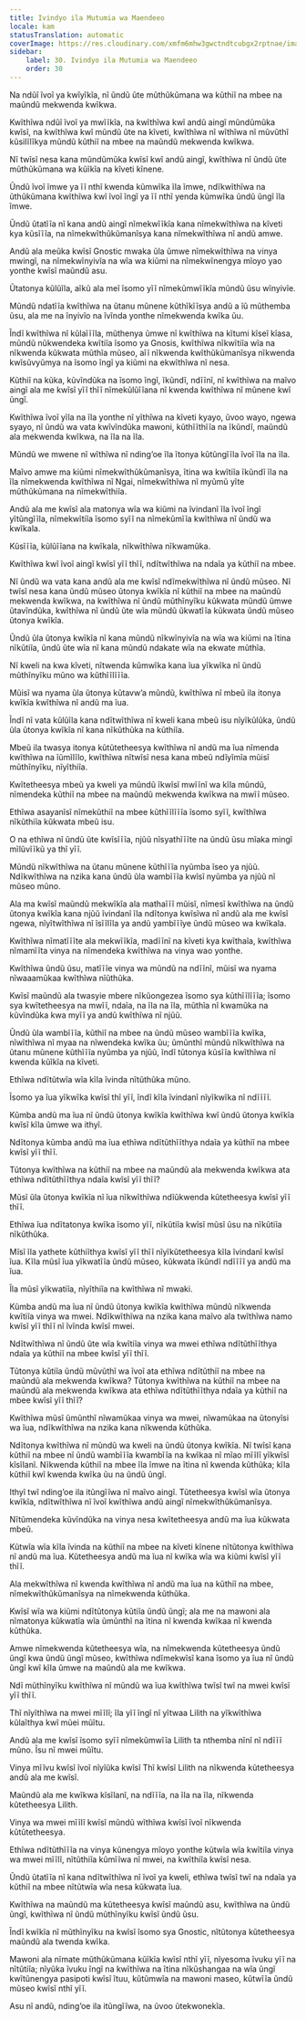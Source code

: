 ```yaml
---
title: Ivindyo ila Mutumia wa Maendeeo
locale: kam
statusTranslation: automatic
coverImage: https://res.cloudinary.com/xmfm6mhw3gwctndtcubgx2rptnae/image/upload/v1740468922/small_cover_tratado_de_psicologia_revolucionaria_a4c0dca4e0.webp
sidebar:
    label: 30. Ivindyo ila Mutumia wa Maendeeo
    order: 30
---
```

Na ndũĩ ĩvoĩ ya kwĩyĩkĩa, nĩ ũndũ ũte mũthũkũmana wa kũthiĩ na mbee na maũndũ mekwenda kwĩkwa.

Kwĩthĩwa ndũĩ ĩvoĩ ya mwĩĩkĩa, na kwĩthĩwa kwĩ andũ aingĩ mũndũmũka kwĩsĩ, na kwĩthĩwa kwĩ mũndũ ũte na kĩveti, kwĩthĩwa nĩ wĩthĩwa nĩ mũvũthĩ kũsilĩlĩkya mũndũ kũthiĩ na mbee na maũndũ mekwenda kwĩkwa.

Nĩ twĩsĩ nesa kana mũndũmũka kwĩsĩ kwĩ andũ aingĩ, kwĩthĩwa nĩ ũndũ ũte mũthũkũmana wa kũĩkĩa na kĩveti kĩnene.

Ũndũ ĩvoĩ ĩmwe ya ĩĩ nthĩ kwenda kũmwĩka ĩla ĩmwe, ndĩkwĩthĩwa na ũthũkũmana kwĩthĩwa kwĩ ĩvoĩ ĩngĩ ya ĩĩ nthĩ yenda kũmwĩka ũndũ ũngĩ ĩla ĩmwe.

Ũndũ ũtatĩĩa nĩ kana andũ aingĩ nĩmekwĩĩkĩa kana nĩmekwĩthĩwa na kĩveti kya kũsĩĩĩa, na nĩmekwĩthũkũmanĩsya kana nĩmekwĩthĩwa nĩ andũ amwe.

Andũ ala meũka kwĩsĩ Gnostic mwaka ũla ũmwe nĩmekwĩthĩwa na vinya mwingĩ, na nĩmekwĩnyivĩa na wĩa wa kiũmi na nĩmekwĩnengya mĩoyo yao yonthe kwĩsĩ maũndũ asu.

Ũtatonya kũlũĩla, aĩkũ ala meĩ ĩsomo yĩĩ nĩmekũmwĩĩkĩa mũndũ ũsu wĩnyivĩe.

Mũndũ ndatĩĩa kwĩthĩwa na ũtanu mũnene kũthĩkĩĩsya andũ a ĩũ mũthemba ũsu, ala me na ĩnyivĩo na ĩvĩnda yonthe nĩmekwenda kwĩka ũu.

Ĩndĩ kwĩthĩwa nĩ kũlaĩĩĩla, mũthenya ũmwe nĩ kwĩthĩwa na kĩtumi kĩseĩ kĩasa, mũndũ nũkwendeka kwĩtiĩa ĩsomo ya Gnosis, kwĩthĩwa nĩkwĩtiĩa wĩa na nĩkwenda kũkwata mũthĩa mũseo, aĩĩ nĩkwenda kwĩthũkũmanĩsya nĩkwenda kwĩsũvyũmya na ĩsomo ĩngĩ ya kiũmi na ekwĩthĩwa nĩ nesa.

Kũthiĩ na kũka, kũvĩndũka na ĩsomo ĩngĩ, ĩkũndĩ, ndĩĩnĩ, nĩ kwĩthĩwa na maĩvo aingĩ ala me kwĩsĩ yĩĩ thĩĩ nĩmekũlũĩĩana nĩ kwenda kwĩthĩwa nĩ mũnene kwĩ ũngĩ.

Kwĩthĩwa ĩvoĩ yĩla na ĩla yonthe nĩ yĩthĩwa na kĩveti kyayo, ũvoo wayo, ngewa syayo, nĩ ũndũ wa vata kwĩvĩndũka mawoni, kũthĩĩthĩĩa na ĩkũndĩ, maũndũ ala mekwenda kwĩkwa, na ĩla na ĩla.

Mũndũ we mwene nĩ wĩthĩwa nĩ nding’oe ĩla ĩtonya kũtũngĩĩla ĩvoĩ ĩla na ĩla.

Maĩvo amwe ma kiũmi nĩmekwĩthũkũmanĩsya, ĩtina wa kwĩtiĩa ĩkũndĩ ĩla na ĩla nĩmekwenda kwĩthĩwa nĩ Ngai, nĩmekwĩthĩwa nĩ myũmũ yĩte mũthũkũmana na nĩmekwĩthiĩa.

Andũ ala me kwĩsĩ ala matonya wĩa wa kiũmi na ĩvindanĩ ĩla ĩvoĩ ĩngĩ yĩtũngĩĩla, nĩmekwĩtiĩa ĩsomo syĩĩ na nĩmekũmĩĩa kwĩthĩwa nĩ ũndũ wa kwĩkala.

Kũsĩĩĩa, kũlũĩĩana na kwĩkala, nĩkwĩthĩwa nĩkwamũka.

Kwĩthĩwa kwĩ ĩvoĩ aingĩ kwĩsĩ yĩĩ thĩĩ, ndĩtwĩthĩwa na ndaĩa ya kũthiĩ na mbee.

Nĩ ũndũ wa vata kana andũ ala me kwĩsĩ ndĩmekwĩthĩwa nĩ ũndũ mũseo. Nĩ twĩsĩ nesa kana ũndũ mũseo ũtonya kwĩkĩa nĩ kũthiĩ na mbee na maũndũ mekwenda kwĩkwa, na kwĩthĩwa nĩ ũndũ mũthĩnyĩku kũkwata mũndũ ũmwe ũtavĩndũka, kwĩthĩwa nĩ ũndũ ũte wĩa mũndũ ũkwatĩĩa kũkwata ũndũ mũseo ũtonya kwĩkĩa.

Ũndũ ũla ũtonya kwĩkĩa nĩ kana mũndũ nĩkwĩnyivĩa na wĩa wa kiũmi na ĩtina nĩkũtiĩa, ũndũ ũte wĩa nĩ kana mũndũ ndakate wĩa na ekwate mũthĩa.

Nĩ kweli na kwa kĩveti, nĩtwenda kũmwĩka kana ĩua yĩkwĩka nĩ ũndũ mũthĩnyĩku mũno wa kũthĩĩlĩĩĩa.

Mũisĩ wa nyama ũla ũtonya kũtavw’a mũndũ, kwĩthĩwa nĩ mbeũ ila itonya kwĩkĩa kwĩthĩwa nĩ andũ ma ĩua.

Ĩndĩ nĩ vata kũlũĩla kana ndĩtwĩthĩwa nĩ kweli kana mbeũ isu nĩyĩkũlũka, ũndũ ũla ũtonya kwĩkĩa nĩ kana nĩkũthũka na kũthiĩa.

Mbeũ ila twasya itonya kũtũtetheesya kwĩthĩwa nĩ andũ ma ĩua nĩmenda kwĩthĩwa na ĩũmĩlĩlo, kwĩthĩwa nĩtwĩsĩ nesa kana mbeũ ndĩyĩmĩa mũisĩ mũthĩnyĩku, nĩyĩthiĩa.

Kwĩtetheesya mbeũ ya kweli ya mũndũ ĩkwĩsĩ mwĩĩnĩ wa kĩla mũndũ, nĩmendeka kũthiĩ na mbee na maũndũ mekwenda kwĩkwa na mwĩĩ mũseo.

Ethĩwa asayanĩsĩ nĩmekũthiĩ na mbee kũthĩĩlĩĩĩa ĩsomo syĩĩ, kwĩthĩwa nĩkũthiĩa kũkwata mbeũ isu.

O na ethĩwa nĩ ũndũ ũte kwĩsĩĩĩa, njũũ nĩsyathĩĩĩte na ũndũ ũsu mĩaka mingĩ mĩlũvĩĩkũ ya thĩ yĩĩ.

Mũndũ nĩkwĩthĩwa na ũtanu mũnene kũthĩĩĩa nyũmba ĩseo ya njũũ. Ndĩkwĩthĩwa na nzika kana ũndũ ũla wambĩĩĩa kwĩsĩ nyũmba ya njũũ nĩ mũseo mũno.

Ala ma kwĩsĩ maũndũ mekwĩkĩa ala mathaĩĩĩ mũisĩ, nĩmesĩ kwĩthĩwa na ũndũ ũtonya kwĩkĩa kana njũũ ĩvindanĩ ĩla ndĩtonya kwĩsĩwa nĩ andũ ala me kwĩsĩ ngewa, nĩyĩtwĩthĩwa nĩ ĩsĩĩlĩla ya andũ yambĩĩĩye ũndũ mũseo wa kwĩkala.

Kwĩthĩwa nĩmatĩĩĩte ala mekwĩĩkĩa, madĩĩnĩ na kĩveti kya kwĩthaĩa, kwĩthĩwa nĩmamĩĩta vinya na nĩmendeka kwĩthĩwa na vinya wao yonthe.

Kwĩthĩwa ũndũ ũsu, matĩĩĩe vinya wa mũndũ na ndĩĩnĩ, mũisĩ wa nyama nĩwaaamũkaa kwĩthĩwa nĩũthũka.

Kwĩsĩ maũndũ ala twasyie mbere nĩkũongezea ĩsomo sya kũthĩĩlĩĩĩa; ĩsomo sya kwĩtetheesya na mwĩĩ, ndaĩa, na ĩla na ĩla, mũthĩa nĩ kwamũka na kũvĩndũka kwa myĩĩ ya andũ kwĩthĩwa nĩ njũũ.

Ũndũ ũla wambĩĩĩa, kũthiĩ na mbee na ũndũ mũseo wambĩĩĩa kwĩka, nĩwĩthĩwa nĩ myaa na nĩwendeka kwĩka ũu; ũmũnthĩ mũndũ nĩkwĩthĩwa na ũtanu mũnene kũthĩĩĩa nyũmba ya njũũ, ĩndĩ tũtonya kũsĩĩa kwĩthĩwa nĩ kwenda kũĩkĩa na kĩveti.

Ethĩwa ndĩtũtwĩa wĩa kĩla ĩvinda nĩtũthũka mũno.

Ĩsomo ya ĩua yĩkwĩka kwĩsĩ thĩ yĩĩ, ĩndĩ kĩla ĩvindanĩ nĩyĩkwĩka nĩ ndĩĩĩĩ.

Kũmba andũ ma ĩua nĩ ũndũ ũtonya kwĩkĩa kwĩthĩwa kwĩ ũndũ ũtonya kwĩkĩa kwĩsĩ kĩla ũmwe wa ithyĩ.

Ndĩtonya kũmba andũ ma ĩua ethĩwa ndĩtũthĩĩthya ndaĩa ya kũthiĩ na mbee kwĩsĩ yĩĩ thĩĩ.

Tũtonya kwĩthĩwa na kũthiĩ na mbee na maũndũ ala mekwenda kwĩkwa ata ethĩwa ndĩtũthĩĩthya ndaĩa kwĩsĩ yĩĩ thĩĩ?

Mũsĩ ũla ũtonya kwĩkĩa nĩ ĩua nĩkwĩthĩwa ndĩũkwenda kũtetheesya kwĩsĩ yĩĩ thĩĩ.

Ethĩwa ĩua ndĩtatonya kwĩka ĩsomo yĩĩ, nĩkũtiĩa kwĩsĩ mũsĩ ũsu na nĩkũtiĩa nĩkũthũka.

Mĩsĩ ĩla yathete kũthiĩthya kwĩsĩ yĩĩ thĩĩ nĩyĩkũtetheesya kĩla ĩvindanĩ kwĩsĩ ĩua. Kĩla mũsĩ ĩua yĩkwatĩĩa ũndũ mũseo, kũkwata ĩkũndĩ ndĩĩĩĩ ya andũ ma ĩua.

Ĩla mũsĩ yĩkwatiĩa, nĩyĩthiĩa na kwĩthĩwa nĩ mwaki.

Kũmba andũ ma ĩua nĩ ũndũ ũtonya kwĩkĩa kwĩthĩwa mũndũ nĩkwenda kwĩtiĩa vinya wa mwei. Ndĩkwĩthĩwa na nzika kana maĩvo ala twĩthĩwa namo kwĩsĩ yĩĩ thĩĩ nĩ ĩvĩnda kwĩsĩ mwei.

Ndĩtwĩthĩwa nĩ ũndũ ũte wĩa kwĩtiĩa vinya wa mwei ethĩwa ndĩtũthĩĩthya ndaĩa ya kũthiĩ na mbee kwĩsĩ yĩĩ thĩĩ.

Tũtonya kũtiĩa ũndũ mũvũthĩ wa ĩvoĩ ata ethĩwa ndĩtũthiĩ na mbee na maũndũ ala mekwenda kwĩkwa? Tũtonya kwĩthĩwa na kũthiĩ na mbee na maũndũ ala mekwenda kwĩkwa ata ethĩwa ndĩtũthĩĩthya ndaĩa ya kũthiĩ na mbee kwĩsĩ yĩĩ thĩĩ?

Kwĩthĩwa mũsĩ ũmũnthĩ nĩwamũkaa vinya wa mwei, nĩwamũkaa na ũtonyĩsi wa ĩua, ndĩkwĩthĩwa na nzika kana nĩkwenda kũthũka.

Ndĩtonya kwĩthĩwa nĩ mũndũ wa kweli na ũndũ ũtonya kwĩkĩa. Nĩ twĩsĩ kana kũthiĩ na mbee nĩ ũndũ wambĩĩĩa kwambĩĩa na kwĩkaa nĩ mĩao mĩĩlĩ yĩkwĩsĩ kĩsĩlanĩ. Nĩkwenda kũthiĩ na mbee ĩla ĩmwe na ĩtina nĩ kwenda kũthũka; kĩla kũthiĩ kwĩ kwenda kwĩka ũu na ũndũ ũngĩ.

Ithyĩ twĩ nding’oe ila itũngĩĩwa nĩ maĩvo aingĩ. Tũtetheesya kwĩsĩ wĩa ũtonya kwĩkĩa, ndĩtwĩthĩwa nĩ ĩvoĩ kwĩthĩwa andũ aingĩ nĩmekwĩthũkũmanĩsya.

Nĩtũmendeka kũvĩndũka na vinya nesa kwĩtetheesya andũ ma ĩua kũkwata mbeũ.

Kũtwĩa wĩa kĩla ĩvinda na kũthiĩ na mbee na kĩveti kĩnene nĩtũtonya kwĩthĩwa nĩ andũ ma ĩua. Kũtetheesya andũ ma ĩua nĩ kwĩka wĩa wa kiũmi kwĩsĩ yĩĩ thĩĩ.

Ala mekwĩthĩwa nĩ kwenda kwĩthĩwa nĩ andũ ma ĩua na kũthiĩ na mbee, nĩmekwĩthũkũmanĩsya na nĩmekwenda kũthũka.

Kwĩsĩ wĩa wa kiũmi ndĩtũtonya kũtiĩa ũndũ ũngĩ; ala me na mawoni ala nĩmatonya kũkwatĩa wĩa ũmũnthĩ na ĩtina nĩ kwenda kwĩkaa nĩ kwenda kũthũka.

Amwe nĩmekwenda kũtetheesya wĩa, na nĩmekwenda kũtetheesya ũndũ ũngĩ kwa ũndũ ũngĩ mũseo, kwĩthĩwa ndĩmekwĩsĩ kana ĩsomo ya ĩua nĩ ũndũ ũngĩ kwĩ kĩla ũmwe na maũndũ ala me kwĩkwa.

Ndĩ mũthĩnyĩku kwĩthĩwa nĩ mũndũ wa ĩua kwĩthĩwa twĩsĩ twĩ na mwei kwĩsĩ yĩĩ thĩĩ.

Thĩ nĩyĩthĩwa na mwei mĩĩlĩ; ĩla yĩĩ ĩngĩ nĩ yĩtwaa Lilith na yĩkwĩthĩwa kũlaĩthya kwĩ mũei mũĩtu.

Andũ ala me kwĩsĩ ĩsomo syĩĩ nĩmekũmwĩĩa Lilith ta nthemba nĩnĩ nĩ ndĩĩĩ mũno. Ĩsu nĩ mwei mũĩtu.

Vinya mĩĩvu kwĩsĩ ĩvoĩ nĩyĩũka kwĩsĩ Thĩ kwĩsĩ Lilith na nĩkwenda kũtetheesya andũ ala me kwĩsĩ.

Maũndũ ala me kwĩkwa kĩsĩlanĩ, na ndĩĩĩa, na ĩla na ĩla, nĩkwenda kũtetheesya Lilith.

Vinya wa mwei mĩĩlĩ kwĩsĩ mũndũ wĩthĩwa kwĩsĩ ĩvoĩ nĩkwenda kũtũtetheesya.

Ethĩwa ndĩtũthĩĩĩa na vinya kũnengya mĩoyo yonthe kũtwĩa wĩa kwĩtiĩa vinya wa mwei mĩĩlĩ, nĩtũthiĩa kũmĩĩwa nĩ mwei, na kwĩthiĩa kwĩsĩ nesa.

Ũndũ ũtatĩĩa nĩ kana ndĩtwĩthĩwa nĩ ĩvoĩ ya kweli, ethĩwa twĩsĩ twĩ na ndaĩa ya kũthiĩ na mbee nĩtũtwĩa wĩa nesa kũkwata ĩua.

Kwĩthĩwa na maũndũ ma kũtetheesya kwĩsĩ maũndũ asu, kwĩthĩwa na ũndũ ũngĩ, kwĩthĩwa nĩ ũndũ mũthĩnyĩku kwĩsĩ ũndũ ũsu.

Ĩndĩ kwĩkĩa nĩ mũthĩnyĩku na kwĩsĩ ĩsomo sya Gnostic, nĩtũtonya kũtetheesya maũndũ ala twenda kwĩka.

Mawoni ala nĩmate mũthũkũmana kũĩkĩa kwĩsĩ nthĩ yĩĩ, nĩyesoma ĩvuku yĩĩ na nĩtũtiĩa; nĩyũka ĩvuku ĩngĩ na kwĩthĩwa na ĩtina nĩkũshangaa na wĩa ũngĩ kwĩtũnengya pasipoti kwĩsĩ ĩtuu, kũtũmwĩa na mawoni maseo, kũtwĩĩa ũndũ mũseo kwĩsĩ nthĩ yĩĩ.

Asu nĩ andũ, nding’oe ila itũngĩĩwa, na ũvoo ũtekwonekĩa.

